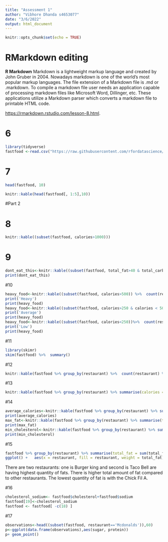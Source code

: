 ```yaml
---
title: "Assessment 1"
author: "Vibhore Dhanda s4653077"
date: "3/6/2022"
output: html_document
---
```


```r
knitr::opts_chunk$set(echo = TRUE)
```

# RMarkdown editing


**R Markdown** Markdown is a lightweight markup language and created by John Gruber in 2004. Nowadays markdown is one of the world’s most popular markup languages. The file extension of a Markdown file is .md or .markdown. To compile a markdown file user needs an application capable of processing markdown files like Microsoft Word, Dillinger, etc. These applications utilize a Markdown parser which converts a markdown file to printable HTML code. 

<https://rmarkdown.rstudio.com/lesson-8.html>.

# 6

```r
library(tidyverse)
fastfood <-read.csv("https://raw.githubusercontent.com/rfordatascience/tidytuesday/master/data/2018/2018-09-04/fastfood_calories.csv")
```
# 7
 
```r

head(fastfood, 10) 

knitr::kable(head(fastfood[, 1:5],10))

```

#Part 2

# 8
 
```r

knitr::kable((subset(fastfood, calories>1000)))

```

# 9
 
```r
dont_eat_this<-knitr::kable((subset(fastfood, total_fat>40 & total_carb>80)))
print(dont_eat_this)
```

#10
```r
heavy_food<-knitr::kable((subset(fastfood, calories>500)) %>%  count(restaurant)) 
print('Heavy')
print(heavy_food)
heavy_food<-knitr::kable((subset(fastfood, calories>250 & calories < 500))%>%  count(restaurant)) 
print('Average')
print(heavy_food)
heavy_food<-knitr::kable((subset(fastfood, calories<250))%>%  count(restaurant)) 
print('Low')
print(heavy_food)
```

#11

```r
library(skimr)
skim(fastfood) %>%  summary() 
```

#12
```r
knitr::kable(fastfood %>% group_by(restaurant) %>%  count(restaurant) %>% arrange(desc(n)))
```

#13
```r
knitr::kable(fastfood %>% group_by(restaurant) %>% summarise(calories = mean(calories)))
```

#14
```r
average_calories<-knitr::kable(fastfood %>% group_by(restaurant) %>% summarise(calories = mean(calories)))
print(average_calories)
max_fat<-knitr::kable(fastfood %>% group_by(restaurant) %>% summarise(total_fat =max(total_fat)))
print(max_fat)
min_cholesterol<-knitr::kable(fastfood %>% group_by(restaurant) %>% summarise(cholesterol= min(cholesterol)))
print(min_cholesterol)
```
#15
```r
fastfood %>% group_by(restaurant) %>% summarise(total_fat = sum(total_fat)) %>%    
ggplot() +   aes(x = restaurant, fill = restaurant, weight = total_fat) +   geom_bar() +   scale_fill_hue() +   labs(x = "Restaurant_Type", y = "Total fats", title = "Chart", subtitle = " Fat with respect to Restaurant", caption = "Total Fat with respect to each Restaurant", fill = "Legend")  
```
<p>There are two restaurants: one is Burger king and second is Taco Bell are having highest quantity of fats. There is higher total amount of fat compared to other restaurants. The lowest quantity of fat is with the Chick Fil A. </p>

#16
```r
cholesterol_sodium<- fastfood$cholesterol+fastfood$sodium
fastfood[19]<-cholesterol_sodium
fastfood <- fastfood[ -c(18) ]
```

#17
```r
observations<-head((subset(fastfood, restaurant=='Mcdonalds')),60)
p<-ggplot(data.frame(observations),aes(sugar, protein)) 
p+ geom_point()
```







